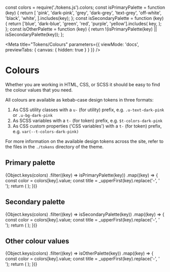 const colors = require('./tokens.js').colors;
const isPrimaryPalette = function (key) {
  return [
    'pink',
    'dark-pink',
    'grey',
    'dark-grey',
    'text-grey',
    'off-white',
    'black',
    'white',
  ].includes(key);
};
const isSecondaryPalette = function (key) {
  return ['blue', 'dark-blue', 'green', 'red', 'purple', 'yellow'].includes(
    key,
  );
};
const isOtherPalette = function (key) {
  return !(isPrimaryPalette(key) || isSecondaryPalette(key));
};

<Meta
  title="Tokens/Colours"
  parameters={{ viewMode: 'docs', previewTabs: { canvas: { hidden: true } } }}
/>

# Colours

Whether you are working in HTML, CSS, or SCSS it should be easy to find the colour values that you need.

All colours are available as kebab-case design tokens in three formats:

1. As CSS utility classes with a `u-` (for utility) prefix, e.g. `.u-text-dark-pink` or `.u-bg-dark-pink`
2. As SCSS variables with a `t-` (for token) prefix, e.g. `$t-colors-dark-pink`
3. As CSS custom properties ('CSS variables') with a `t-` (for token) prefix, e.g. `var(--t-colors-dark-pink)`

For more information on the available design tokens across the site, refer to the files in the `./tokens` directory of the theme.

## Primary palette

<ColorPalette>
  {Object.keys(colors)
    .filter((key) => isPrimaryPalette(key))
    .map((key) => {
      const color = colors[key].value;
      const title = _upperFirst(key).replace('-', ' ');
      return (
        <ColorItem
          key={key}
          title={title}
          subtitle={key}
          colors={{ [key]: color }}
        />
      );
    })}
</ColorPalette>

## Secondary palette

<ColorPalette>
  {Object.keys(colors)
    .filter((key) => isSecondaryPalette(key))
    .map((key) => {
      const color = colors[key].value;
      const title = _upperFirst(key).replace('-', ' ');
      return (
        <ColorItem
          key={key}
          title={title}
          subtitle={key}
          colors={{ [key]: color }}
        />
      );
    })}
</ColorPalette>

## Other colour values

<ColorPalette>
  {Object.keys(colors)
    .filter((key) => isOtherPalette(key))
    .map((key) => {
      const color = colors[key].value;
      const title = _upperFirst(key).replace('-', ' ');
      return (
        <ColorItem
          key={key}
          title={title}
          subtitle={key}
          colors={{ [key]: color }}
        />
      );
    })}
</ColorPalette>
